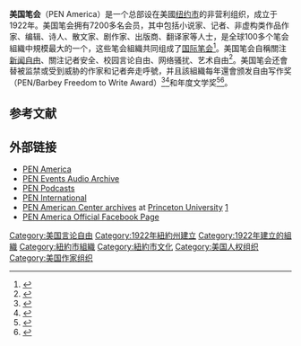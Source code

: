{{Infobox organization
| image = 
| map = 
| motto = Protecting free expression and celebrating literature<ref name="about">{{cite web|url=https://pen.org/about/|title=About PEN America Center|last=|first=|date=|website=|publisher=PEN.org|access-date=}}</ref>
| language = 英語
| parent_organization = [[国际笔会|国际笔会]]
| website = https://pen.org/
}}
'''美国笔会'''（PEN America）是一个总部设在美國[[纽约市|纽约市]]的非营利组织，成立于1922年。美国笔会拥有7200多名会员，其中包括小说家、记者、非虚构类作品作家、编辑、诗人、散文家、剧作家、出版商、翻译家等人士，是全球100多个笔会組織中規模最大的一个，这些笔会組織共同组成了[[国际笔会|国际笔会]]<ref name="About Us - PEN America">{{Cite web|title=About Us|url=https://pen.org/about-us/|accessdate=2018-10-15|work=pen.org|publisher=PEN America}}</ref>。美国笔会自稱關注[[新闻自由|新闻自由]]、關注记者安全、校园言论自由、网络骚扰、艺术自由<ref>{{Cite web|title=Free Expression Focus Issues|url=https://pen.org/focus-issues/|accessdate=2018-10-15|work=pen.org|publisher=PEN America}}</ref>。美国笔会还會替被监禁或受到威胁的作家和记者奔走呼號，并且該組織每年還會颁发自由写作奖（PEN/Barbey Freedom to Write Award）<ref>{{Cite web|title=PEN/Barbey Freedom to Write Award|url=https://pen.org/penbarbey-freedom-to-write-award/|accessdate=2018-10-15|work=pen.org|publisher=PEN America}}</ref><ref>{{Cite web|title=李翘楚被噤声 方方、耿潇男获奖|url=https://www.rfa.org/mandarin/yataibaodao/renquanfazhi/cm-12072020164453.html|accessdate=|author=rfa|date=|format=|publisher=|language=}}</ref>和年度文学奖<ref name="Literary Awards - PEN America">{{Cite web|url=https://pen.org/literary-awards/|title=Literary Awards|publisher=PEN America|website=pen.org|access-date=2018-10-15}}</ref><ref>{{cite news |title=美国笔会奖公布最终得主，加纳裔作家夺7.5万美元奖金 |url=http://www.bjnews.com.cn/culture/2019/02/28/551474.html |publisher=新京報}}</ref>。

== 参考文献 ==
{{Reflist|30em}}

== 外部链接 ==
* [http://www.pen.org PEN America]
* [https://web.archive.org/web/20061011182043/http://www.pen.org/page.php/prmID/1064 PEN Events Audio Archive]
* [https://web.archive.org/web/20061011182055/http://www.pen.org/page.php/prmID/1303 PEN Podcasts]
* [http://www.pen-international.org/ PEN International]
* [https://web.archive.org/web/20030913024527/http://infoshare1.princeton.edu/libraries/firestone/rbsc/aids/pen.html PEN American Center archives] at [[普林斯顿大学|Princeton University]] [https://rbsc.princeton.edu/collections/pen-american-center-records]
* [https://www.facebook.com/PENamerica/ PEN America Official Facebook Page]

[[Category:美国言论自由|Category:美国言论自由]]
[[Category:1922年紐約州建立|Category:1922年紐約州建立]]
[[Category:1922年建立的組織|Category:1922年建立的組織]]
[[Category:紐約市組織|Category:紐約市組織]]
[[Category:紐約市文化|Category:紐約市文化]]
[[Category:美国人权组织|Category:美国人权组织]]
[[Category:美国作家组织|Category:美国作家组织]]